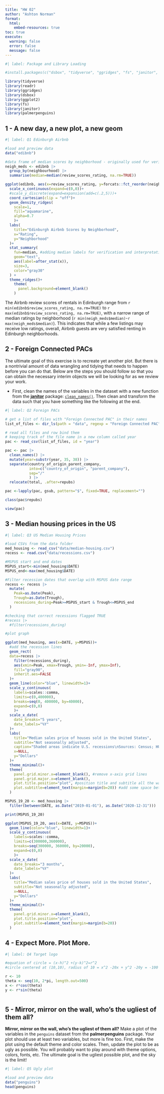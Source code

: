 ```yaml
---
title: "HW 02"
author: "Ashton Norman"
format: 
  html:
    embed-resources: true
toc: true
execute:
  warning: false
  error: false
  message: false
---
```


```r
#| label: Package and Library Loading

#install.packages(c("dsbox", "tidyverse", "ggridges", "fs", "janitor", "palmerpenguins"))

library(tidyverse)
library(readr)
library(ggridges)
library(dsbox)
library(ggplot2)
library(fs)
library(janitor)
library(palmerpenguins)

```

## 1 - A new day, a new plot, a new geom

```r
#| label: Q1 Edinburgh Airbnb

#load and preview data
data("edibnb")

#data frame of median scores by neighborhood - originally used for verification/troubleshooting, kept for quick reference to score ranges in discussion text
neigh_meds <- edibnb |>
  group_by(neighbourhood) |>
  summarise(median=median(review_scores_rating, na.rm=TRUE))

ggplot(edibnb, aes(x=review_scores_rating, y=forcats::fct_reorder(neighbourhood,review_scores_rating, .fun=median, na.rm=TRUE)))+
  scale_x_continuous(expand=c(0,0))+
  #scale_y_discrete(expand=expansion(add=c(.2,5)))+
  coord_cartesian(clip = "off")+
  geom_density_ridges(
    scale=1,
    fill="aquamarine",
    alpha=0.7
    )+
  labs(
    title="Edinburgh Airbnb Scores by Neighborhood",
    x="Rating",
    y="Neighborhood"
  )+
  stat_summary(
    fun=median, #adding median labels for verification and interpretation
    geom="text",
    aes(label=after_stat(x)),
    size=3,
    color="gray30"
  ) +
  theme_ridges()+
    theme(
      panel.background=element_blank()
    )

```

The Airbnb review scores of rentals in Edinburgh range from `r min(edibnb$review_scores_rating, na.rm=TRUE)` to `r max(edibnb$review_scores_rating, na.rm=TRUE)`, with a narrow range of median ratings by neighborhood (`r min(neigh_meds$median)`-`r max(neigh_meds$median)`). This indicates that while a few listings may receive low ratings, overall, Airbnb guests are very satisfied renting in Edinburgh neighborhoods.

## 2 - Foreign Connected PACs

The ultimate goal of this exercise is to recreate yet another plot. But there is a nontrivial amount of data wrangling and tidying that needs to happen before you can do that. Below are the steps you should follow so that you can obtain the necessary interim objects we will be looking for as we review your work.

-   First, clean the names of the variables in the dataset with a new function from the [**janitor**](http://sfirke.github.io/janitor/) package: [`clean_names()`](http://sfirke.github.io/janitor/reference/clean_names.html). Then clean and transform the data such that you have something like the following at the end.

```r
#| label: Q2 Foreign PACs

# get a list of files with "Foreign Connected PAC" in their names
list_of_files <- dir_ls(path = "data", regexp = "Foreign Connected PAC")

# read all files and row bind them
# keeping track of the file name in a new column called year
pac <- read_csv(list_of_files, id = "year")

pac <- pac |>
  clean_names() |>
  mutate(year=substr(year, 35, 38)) |>
  separate(country_of_origin_parent_company,
           into=c("country_of_origin", "parent_company"),
           sep="/"
           ) |>
  relocate(total, .after=repubs) 

pac <-lapply(pac, gsub, pattern="$", fixed=TRUE, replacement="")

class(pac$repubs)

view(pac)
```

## 3 - Median housing prices in the US

```r
#| label: Q3 US Median Housing Prices

#load CSVs from the data folder
med_housing <- read_csv("data/median-housing.csv") 
recess <- read.csv("data/recessions.csv")

#MSPUS start and end dates
MSPUS_start<-min(med_housing$DATE)
MSPUS_end<-max(med_housing$DATE)

#Filter recession dates that overlap with MSPUS date range
recess <- recess |>
  mutate(
    Peak=as.Date(Peak),
    Trough=as.Date(Trough),
    recessions_during=Peak>=MSPUS_start & Trough<=MSPUS_end
  )

#checking that correct recessions flagged TRUE
#recess |>
  #filter(recessions_during)

#plot graph

ggplot(med_housing, aes(x=DATE, y=MSPUS))+
  #add the recession lines
  geom_rect(
  data=recess |>
    filter(recessions_during),
    aes(xmin=Peak, xmax=Trough, ymin=-Inf, ymax=Inf),
    fill="gray90",
    inherit.aes=FALSE
  )+
  geom_line(color="blue", linewidth=1)+
  scale_y_continuous(
    labels=scales::comma, 
    limits=c(0,400000),
    breaks=seq(0, 400000, by=40000),
    expand=c(0,0)
    )+
  scale_x_date(
    date_breaks="5 years",
    date_labels="%Y"
  )+
  labs(
    title="Median sales price of houses sold in the United States",
    subtitle="Not seasonally adjusted",
    caption="Shaded areas indicate U.S. recessions\nSources: Census; HUD",
    x=NULL,
    y="Dollars"
  )+
  theme_minimal()+
  theme(
    panel.grid.minor.x=element_blank(), #remove x-axis grid lines
    panel.grid.major.x=element_blank(),
    plot.title.position="plot", #position title and subtitle all the way left
    plot.subtitle=element_text(margin=margin(b=20)) #add some space between subtitle and graph
  )

MSPUS_19_20 <- med_housing |>
  filter(between(DATE, as.Date("2019-01-01"), as.Date("2020-12-31")))

print(MSPUS_19_20)

ggplot(MSPUS_19_20, aes(x=DATE, y=MSPUS))+
  geom_line(color="blue", linewidth=1)+
  scale_y_continuous(
    labels=scales::comma, 
    limits=c(300000,360000),
    breaks=seq(300000, 360000, by=20000),
    expand=c(0,0)
    )+
  scale_x_date(
    date_breaks="3 months",
    date_labels="%Y"
  )+
  labs(
    title="Median sales price of houses sold in the United States",
    subtitle="Not seasonally adjusted",
    x=NULL,
    y="Dollars"
  )+
  theme_minimal()+
  theme(
    panel.grid.minor.x=element_blank(),
    plot.title.position="plot", 
    plot.subtitle=element_text(margin=margin(b=20))
  )
```

## 4 - Expect More. Plot More.

```r
#| label: Q4 Target logo

#equation of circle = (x-h)^2 +(y-k)^2=r^2
#circle centered at (10,10), radius of 10 = x^2 -20x + y^2 -20y = -100

r <- 10
theta <- seq(10, 2*pi, length.out=500)
x <- r*cos(theta)
y <- r*sin(theta)



```

## 5 - Mirror, mirror on the wall, who's the ugliest of them all?

**Mirror, mirror on the wall, who's the ugliest of them all?** Make a plot of the variables in the `penguins` dataset from the **palmerpenguins** package. Your plot should use at least two variables, but more is fine too. First, make the plot using the default theme and color scales. Then, update the plot to be as ugly as possible. You will probably want to play around with theme options, colors, fonts, etc. The ultimate goal is the ugliest possible plot, and the sky is the limit!

```r
#| label: Q5 Ugly plot

#load and preview data
data("penguins")
head(penguins)

```
